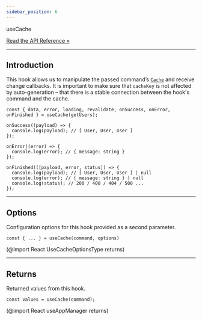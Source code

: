 ```yaml
---
sidebar_position: 6
---
```


<div class="api-link">
  <div class="api-link-title">useCache</div>
  <div class="api-link-sub-title">

[Read the API Reference »](/api/React/Hook/useCache.mdx)

  </div>
</div>

---

## Introduction

This hook allows us to manipulate the passed command’s [`Cache`](/documentation/02-Core/Managers.mdx) and receive change
callbacks. It is important to make sure that `cacheKey` is not affected by auto-generation – that there is a stable
connection between the hook's command and the cache.

```tsx
const { data, error, loading, revalidate, onSuccess, onError, onFinished } = useCache(getUsers);

onSuccess((payload) => {
  console.log(payload); // [ User, User, User ]
});

onError((error) => {
  console.log(error); // { message: string }
});

onFinished(([payload, error, status]) => {
  console.log(payload); // [ User, User, User ] | null
  console.log(error); // { message: string } | null
  console.log(status); // 200 / 400 / 404 / 500 ...
});
```

---

## Options

Configuration options for this hook provided as a second parameter.

```tsx
const { ... } = useCache(command, options)
```

(@import React UseCacheOptionsType returns)

---

## Returns

Returned values from this hook.

```tsx
const values = useCache(command);
```

(@import React useAppManager returns)
